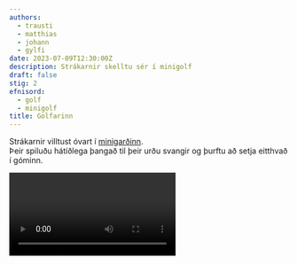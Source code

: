 ```yaml
---
authors:
  - trausti
  - matthias
  - johann
  - gylfi
date: 2023-07-09T12:30:00Z
description: Strákarnir skelltu sér í minigolf
draft: false
stig: 2
efnisord:
  - golf
  - minigolf
title: Golfarinn
---
```


Strákarnir villtust óvart í [minigarðinn](https://www.google.com/maps/place/Minigar%C3%B0urinn+-+indoor+minigolf/@64.1402899,-21.8513837,17z/data=!3m1!4b1!4m6!3m5!1s0x48d675308bb73f99:0x17e1eb2853cb9bec!8m2!3d64.1402899!4d-21.8488088!16s%2Fg%2F11k5sp_x92?entry=ttu). \
Þeir spiluðu hátíðlega þangað til þeir urðu svangir og þurftu að setja eitthvað í góminn.

<Video id="kZn_OBsMybM" />

Bláa brautin

1. sæti - Trausti (27 stig)
2. sæti - Matthías (28 stig)
3. sæti - Gylfi (36 stig)
4. sæti - Jóhann (37 stig)

Hvíta brautin

1. sæti - Matthías (33 stig)
2. sæti - Jóhann (34 stig)
3. sæti - Trausti (36 stig)
4. sæti - Gylfi (47 stig)

Minnst stig (sá sem vann minigolfið)

1. sæti - Matthías (61 stig)
2. sæti - Trausti (63 stig)
3. sæti - Jóhann (71 stig)
4. sæti - Gylfi (83 stig)

Flest stig (tapaði)

1. sæti - Gylfi (83 stig)
2. sæti - Jóhann (71 stig)
3. sæti - Trausti (63 stig)
4. sæti - Matthías (61 stig)
